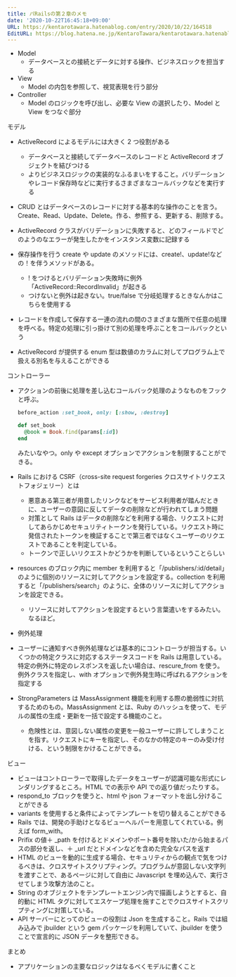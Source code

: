 ```yaml
---
title: パRailsの第２章のメモ
date: '2020-10-22T16:45:18+09:00'
URL: https://kentarotawara.hatenablog.com/entry/2020/10/22/164518
EditURL: https://blog.hatena.ne.jp/KentaroTawara/kentarotawara.hatenablog.com/atom/entry/26006613643826399
---
```


- Model
  - データベースとの接続とデータに対する操作、ビジネスロックを担当する
- View
  - Model の内包を参照して、視覚表現を行う部分
- Controller
  - Model のロジックを呼び出し、必要な View の選択したり、Model と View をつなぐ部分

モデル

- ActiveRecord によるモデルには大きく 2 つ役割がある
  - データベースと接続してデータベースのレコードと ActiveRecord オブジェクトを結びつける
  - よりビジネスロジックの実装的なふるまいをすること。バリデーションやレコード保存時などに実行するさまざまなコールバックなどを実行する
- CRUD とはデータベースのレコードに対する基本的な操作のことを言う。Create、Read、Update、Delete。作る、参照する、更新する、削除する。
- ActiveRecord クラスがバリデーションに失敗すると、どのフィールドでどのようのなエラーが発生したかをインスタンス変数に記録する
- 保存操作を行う create や update のメソッドには、create!、update!などの！を伴うメソッドがある。
  - ! をつけるとバリデーション失敗時に例外「ActiveRecord::RecordInvalid」が起きる
  - つけないと例外は起きない。true/false で分岐処理するときなんかはこちらを使用する
- レコードを作成して保存する一連の流れの間のさまざまな箇所で任意の処理を呼べる。特定の処理に引っ掛けて別の処理を呼ぶことをコールバックという

- ActiveRecord が提供する enum 型は数値のカラムに対してプログラム上で扱える別名を与えることができる

コントローラー

- アクションの前後に処理を差し込むコールバック処理のようなものをフックと呼ぶ。

  ```ruby
  before_action :set_book, only: [:show, :destroy]

  def set_book
    @book = Book.find(params[:id])
  end
  ```

  みたいなやつ。only や except オプションでアクションを制限することができる。

- Rails における CSRF（cross-site request forgeries クロスサイトリクエストフォジェリー）とは

  - 悪意ある第三者が用意したリンクなどをサービス利用者が踏んだときに、ユーザーの意図に反してデータの削除などが行われてしまう問題
  - 対策として Rails はデータの削除などを利用する場合、リクエストに対してあらかじめセキュリティトークンを発行している。リクエスト時に発信されたトークンを検証することで第三者ではなくユーザーのリクエストであることを判定している。
  - トークンで正しいリクエストかどうかを判断しているということらしい

- resources のブロック内に member を利用すると「/publishers/:id/detail」のように個別のリソースに対してアクションを設定する。collection を利用すると「/publishers/search」のように、全体のリソースに対してアクションを設定できる。
  - リソースに対してアクションを設定するという言葉遣いをするみたい。なるほど。
- 例外処理
- ユーザーに通知すべき例外処理などは基本的にコントローラが担当する。いくつかの特定クラスに対応するステータスコードを Rails は用意している。特定の例外に特定のレスポンスを返したい場合は、rescure_from を使う。例外クラスを指定し、with オプションで例外発生時に呼ばれるアクションを指定する
- StrongParameters は MassAssignment 機能を利用する際の脆弱性に対抗するためのもの。MassAssignment とは、Ruby のハッシュを使って、モデルの属性の生成・更新を一括で設定する機能のこと。
  - 危険性とは、意図しない属性の変更を一般ユーザーに許してしまうことを指す。リクエストにキーを指定し、そのなかの特定のキーのみ受け付ける、という制限をかけることができる。

ビュー

- ビューはコントローラーで取得したデータをユーザーが認識可能な形式にレンダリングするところ。HTML での表示や API での返り値だったりする。
- respond_to ブロックを使うと、html や json フォーマットを出し分けることができる
- variants を使用すると条件によってテンプレートを切り替えることができる
- Rails では、開発の手助けとなるビューヘルパーを用意してくれている。例えば form_with。
- Prifix の値＋ \_path を付けるとドメインやポート番号を除いた/から始まるパスの部分を返し、＋ \_url だとドメインなどを含めた完全なパスを返す
- HTML のビューを動的に生成する場合、セキュリティからの観点で気をつけるべきは、クロスサイトスクリプティング。プログラムが意図しない文字列を渡すことで、あるページに対して自由に Javascript を埋め込んで、実行させてしまう攻撃方法のこと。
- String のオブジェクトをテンプレートエンジン内で描画しようとすると、自的動に HTML タグに対してエスケープ処理を施すことでクロスサイトスクリプティングに対策している。
- API サーバーにとってのビューの役割は Json を生成すること。Rails では組み込みで jbuilder という gem パッケージを利用していて、jbuilder を使うことで宣言的に JSON データを整形できる。

まとめ

- アプリケーションの主要なロジックはなるべくモデルに書くこと
